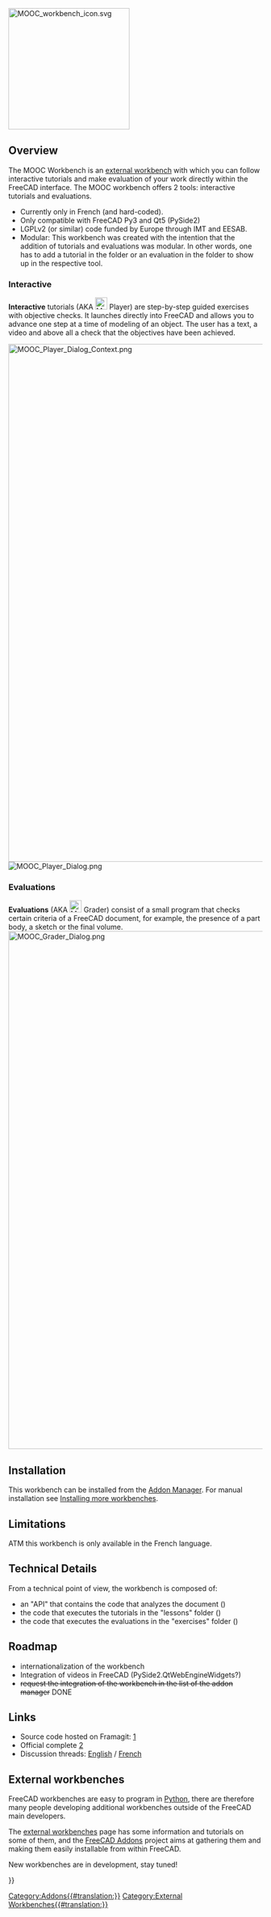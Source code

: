 <languages/>
[[Image:MOOC_workbench_icon.svg|center|240px]]
{{Caption|align=center|The FreeCAD MOOC External Workbench Icon}}

== Overview==

{{TOCright}}

The MOOC Workbench is an [[External_workbenches|external workbench]] with which you can follow interactive tutorials and make evaluation of your work directly within the FreeCAD interface. The MOOC workbench offers 2 tools: interactive tutorials and evaluations.

* Currently only in French (and hard-coded).
* Only compatible with FreeCAD Py3 and Qt5 (PySide2)
* LGPLv2 (or similar) code funded by Europe through IMT and EESAB.
* Modular: This workbench was created with the intention that the addition of tutorials and evaluations was modular. In other words, one has to add a tutorial in the {{FileName|lessons}} folder or an evaluation in the {{FileName|exercises}} folder to show up in the respective tool.

=== Interactive ===
'''Interactive''' tutorials (AKA [[Image:MOOC_Player.svg|24px]] Player) are step-by-step guided exercises with objective checks. It launches directly into FreeCAD and allows you to advance one step at a time of modeling of an object. The user has a text, a video and above all a check that the objectives have been achieved.

[[Image:MOOC_Player_Dialog_Context.png|1024px]]
{{Caption|align=center|MOOC Player Dialog within FreeCAD GUI}}
[[Image:MOOC_Player_Dialog.png]]
{{Caption|MOOC Player Dialog close up}}

=== Evaluations ===
'''Evaluations''' (AKA [[Image:MOOC_Grader.svg|24px]] Grader) consist of a small program that checks certain criteria of a FreeCAD document, for example, the presence of a part body, a sketch or the final volume.
[[Image:MOOC_Grader_Dialog.png|1024px]]
{{Caption|align=center|The MOOC Grader Dialog}}

==Installation== 

This workbench can be installed from the [[Std_AddonMgr|Addon Manager]]. For manual installation see [[Installing_more_workbenches|Installing more workbenches]].

==Limitations==

ATM this workbench is only available in the French language. 

==Technical Details==

From a technical point of view, the workbench is composed of:
* an "API" that contains the code that analyzes the document ({{FileName|MoocChecker.py}})
* the code that executes the tutorials in the "lessons" folder ({{FileName|MoocPlayer.py}})
* the code that executes the evaluations in the "exercises" folder ({{FileName|MoocGrader.py}})

==Roadmap==
* internationalization of the workbench
* Integration of videos in FreeCAD (PySide2.QtWebEngineWidgets?)
* <s>request the integration of the workbench in the list of the addon manager</s> DONE

==Links==

* Source code hosted on Framagit: [https://framagit.org/freecad-france/mooc-workbench]
* Official complete [https://framagit.org/freecad-france/mooc-workbench#mooc-workbench]
* Discussion threads: [https://forum.freecadweb.org/viewtopic.php?f=9&t=37584 English] / [https://forum.freecadweb.org/viewtopic.php?f=12&t=37322 French]

== External workbenches == 

FreeCAD workbenches are easy to program in [[Python|Python]], there are therefore many people developing additional workbenches outside of the FreeCAD main developers.

The [[external workbenches|external workbenches]] page has some information and tutorials on some of them, and the [https://github.com/FreeCAD/FreeCAD-addons FreeCAD Addons] project aims at gathering them and making them easily installable from within FreeCAD.

New workbenches are in development, stay tuned!

{{Userdocnavi{{#translation:}}}}
[[Category:Addons{{#translation:}}]]
[[Category:External Workbenches{{#translation:}}]]
{{clear}}